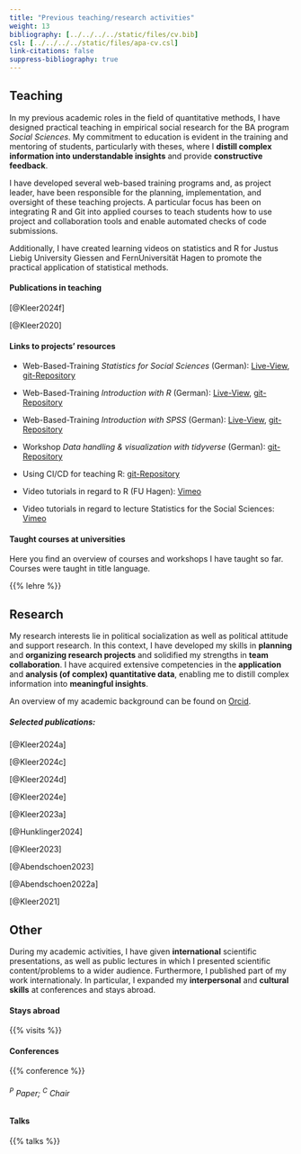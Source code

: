 ```yaml
---
title: "Previous teaching/research activities"
weight: 13
bibliography: [../../../../static/files/cv.bib]
csl: [../../../../static/files/apa-cv.csl]
link-citations: false
suppress-bibliography: true 
---
```


## Teaching 

In my previous academic roles in the field of quantitative methods, I have designed practical teaching in empirical social research for the BA program *Social Sciences*. My commitment to education is evident in the training and mentoring of students, particularly with theses, where I **distill complex information into understandable insights** and provide **constructive feedback**.

I have developed several web-based training programs and, as project leader, have been responsible for the planning, implementation, and oversight of these teaching projects. A particular focus has been on integrating R and Git into applied courses to teach students how to use project and collaboration tools and enable automated checks of code submissions.

Additionally, I have created learning videos on statistics and R for Justus Liebig University Giessen and FernUniversität Hagen to promote the practical application of statistical methods.


#### Publications in teaching
[@Kleer2024f] 

[@Kleer2020]

#### Links to projects' resources

- Web-Based-Training *Statistics for Social Sciences* (German): [Live-View](https://uni-giessen.de/methoden-ifp-stats101), [git-Repository](https://gitlab.ub.uni-giessen.de/methoden-politik/einstieg-in-statistik)

- Web-Based-Training *Introduction with R* (German): [Live-View](https://uni-giessen.de/methoden-ifp-r), [git-Repository](https://gitlab.ub.uni-giessen.de/methoden-politik/einstieg-in-r)

- Web-Based-Training *Introduction with SPSS* (German): [Live-View](https://uni-giessen.de/methoden-ifp-spss), [git-Repository](https://gitlab.ub.uni-giessen.de/methoden-politik/einstieg-in-spss)

- Workshop *Data handling & visualization with tidyverse* (German): [git-Repository](https://gitlab.com/bpkleer/tidyverse-course)

- Using CI/CD for teaching R: [git-Repository](https://gitlab.com/bpkleer/ci-cd-teaching)

- Video tutorials in regard to R (FU Hagen): [Vimeo](https://vimeo.com/channels/1815333)

- Video tutorials in regard to lecture Statistics for the Social Sciences: [Vimeo](https://vimeo.com/channels/1815335)

#### Taught courses at universities
Here you find an overview of courses and workshops I have taught so far. Courses were taught in title language.

{{% lehre %}}  

## Research
My research interests lie in political socialization as well as political attitude and support research. In this context, I have developed my skills in **planning** and **organizing research projects** and solidified my strengths in **team collaboration**. I have acquired extensive competencies in the **application** and **analysis (of complex) quantitative data**, enabling me to distill complex information into **meaningful insights**.

An overview of my academic background can be found on [Orcid](https://orcid.org/0000-0003-1935-387X).


##### Selected publications:

[@Kleer2024a]

[@Kleer2024c]

[@Kleer2024d]

[@Kleer2024e]

[@Kleer2023a]

[@Hunklinger2024]

[@Kleer2023]

[@Abendschoen2023]

[@Abendschoen2022a]

[@Kleer2021]

## Other

During my academic activities, I have given **international** scientific presentations, as well as public lectures in which I presented scientific content/problems to a wider audience. Furthermore, I published part of my work internationaly. In particular, I expanded my **interpersonal** and **cultural skills** at conferences and stays abroad.

#### Stays abroad

{{% visits %}}

#### Conferences

{{% conference %}}
<h6><sup>P</sup> Paper; <sup>C</sup> Chair</h6>

#### Talks

{{% talks %}}

